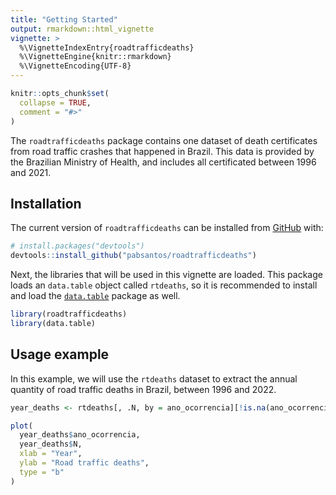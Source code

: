 ```yaml
---
title: "Getting Started"
output: rmarkdown::html_vignette
vignette: >
  %\VignetteIndexEntry{roadtrafficdeaths}
  %\VignetteEngine{knitr::rmarkdown}
  %\VignetteEncoding{UTF-8}
---
```


```r
knitr::opts_chunk$set(
  collapse = TRUE,
  comment = "#>"
)
```

The `roadtrafficdeaths` package contains one dataset of death certificates from road traffic crashes that happened in Brazil. This data is provided by the Brazilian Ministry of Health, and includes all certificated between 1996 and 2021.

## Installation

The current version of `roadtrafficdeaths` can be installed from [GitHub](https://github.com/) with:

``` r
# install.packages("devtools")
devtools::install_github("pabsantos/roadtrafficdeaths")
```
Next, the libraries that will be used in this vignette are loaded. This package loads an `data.table` object called `rtdeaths`, so it is recommended to install and load the [`data.table`](https://cran.r-project.org/web/packages/data.table/index.html) package as well.

```r
library(roadtrafficdeaths)
library(data.table)
```

## Usage example

In this example, we will use the `rtdeaths` dataset to extract the annual quantity of road traffic deaths in Brazil, between 1996 and 2022.

```r

year_deaths <- rtdeaths[, .N, by = ano_ocorrencia][!is.na(ano_ocorrencia)]

plot(
  year_deaths$ano_ocorrencia,
  year_deaths$N,
  xlab = "Year",
  ylab = "Road traffic deaths",
  type = "b"
)

```



